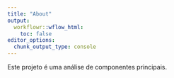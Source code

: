 ```yaml
---
title: "About"
output:
  workflowr::wflow_html:
    toc: false
editor_options:
  chunk_output_type: console
---
```


Este projeto é uma análise de componentes principais.
